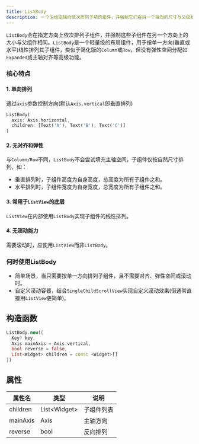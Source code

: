 ```yaml
---
title: ListBody
description: 一个沿给定轴向依次排列子项的组件，并强制它们在另一个轴向的尺寸与父级相同
---
```


`ListBody`会在指定方向上依次排列子组件，并强制这些子组件在另一个方向上的大小与父组件相同。`ListBody`是一个轻量级的布局组件，用于按单一方向(垂直或水平)线性排列其子组件，类似于简化版的`Column`或`Row`，但没有弹性空间分配如`Expanded`或主轴对齐等高级功能。

### 核心特点
#### 1. 单向排列
通过`axis`参数控制方向(默认`Axis.vertical`即垂直排列)
```dart
ListBody(
  axis: Axis.horizontal,
  children: [Text('A'), Text('B'), Text('C')]
)
```

#### 2. 无对齐和弹性
与`Column/Row`不同，`ListBody`不会尝试填充主轴空间，子组件仅按自然尺寸排列，如：
- 垂直排列时，子组件高度为自身高度，总高度为所有子组件之和。
- 水平排列时，子组件宽度为自身宽度，总宽度为所有子组件之和。

#### 3. 常用于`ListView`的底层
`ListView`在内部使用`ListBody`实现子组件的线性排列。

#### 4. 无滚动能力
需要滚动时，应使用`ListView`而非`ListBody`。

### 何时使用ListBody
- 简单场景，当只需要按单一方向排列子组件，且不需要对齐、弹性空间或滚动时。
- 自定义滚动容器，结合`SingleChildScrollView`实现自定义滚动效果(但通常直接用`ListView`更简单)。


## 构造函数
```dart
ListBody.new({
  Key? key,
  Axis mainAxis = Axis.vertical,
  bool reverse = false,
  List<Widget> children = const <Widget>[]
})
```

## 属性
| 属性名  |  类型  |  说明  |
|--------|-------|--------|
| children |  List\<Widget\> |  子组件列表  |
| mainAxis | Axis | 主轴方向 |
| reverse | bool |  反向排列 |
